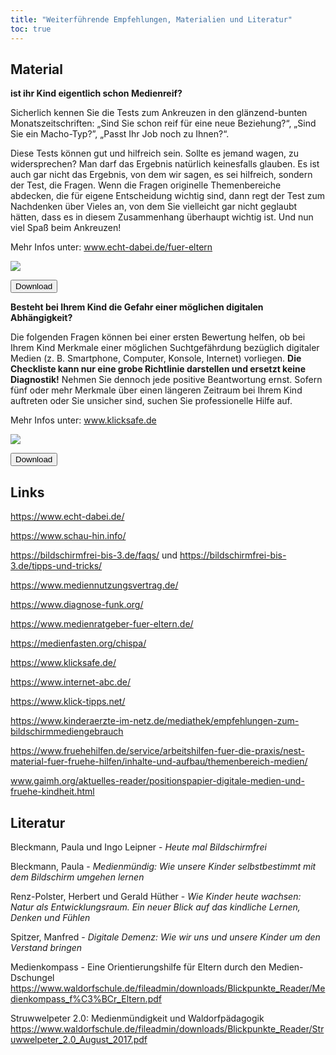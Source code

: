 ---
title: "Weiterführende Empfehlungen, Materialien und Literatur"
toc: true
---

## Material

::: {layout-ncol="2"}
<div>

**ist ihr Kind eigentlich schon Medienreif?**

Sicherlich kennen Sie die Tests zum Ankreuzen in den glänzend-bunten Monatszeitschriften: „Sind Sie schon reif für eine neue Beziehung?", „Sind Sie ein Macho-Typ?", „Passt Ihr Job noch zu Ihnen?".

Diese Tests können gut und hilfreich sein. Sollte es jemand wagen, zu widersprechen? Man darf das Ergebnis natürlich keinesfalls glauben. Es ist auch gar nicht das Ergebnis, von dem wir sagen, es sei hilfreich, sondern der Test, die Fragen. Wenn die Fragen originelle Themenbereiche abdecken, die für eigene Entscheidung wichtig sind, dann regt der Test zum Nachdenken über Vieles an, von dem Sie vielleicht gar nicht geglaubt hätten, dass es in diesem Zusammenhang überhaupt wichtig ist. Und nun viel Spaß beim Ankreuzen!

Mehr Infos unter: [www.echt-dabei.de/fuer-eltern](http://www.echt-dabei.de/fuer-eltern)

</div>

<div>

![](/images/medienreifetest.jpg)

```{=html}
<button class="btn btn-primary" onclick="window.open('../../uploads/Medienreifetest_12-22.pdf')"><i class="bi bi-file-earmark-pdf"></i> Download</button>
```

</div>
:::

::: {layout-ncol="2"}
<div>

**Besteht bei Ihrem Kind die Gefahr einer möglichen digitalen Abhängigkeit?**

Die folgenden Fragen können bei einer ersten Bewertung helfen, ob bei Ihrem Kind Merkmale einer möglichen Suchtgefährdung bezüglich digitaler Medien (z. B. Smartphone, Computer, Konsole, Internet) vorliegen. **Die Checkliste kann nur eine grobe Richtlinie darstellen und ersetzt keine Diagnostik!** Nehmen Sie dennoch jede positive Beantwortung ernst. Sofern fünf oder mehr Merkmale über einen längeren Zeitraum bei Ihrem Kind auftreten oder Sie unsicher sind, suchen Sie professionelle Hilfe auf.

Mehr Infos unter: [www.klicksafe.de](https://www.klicksafe.de)

</div>

<div>

![](/images/Checkliste_klicksafe_Digitale_Abhängigkeit.jpg)

```{=html}
<button class="btn btn-primary" onclick="window.open('../../uploads/Checkliste_klicksafe_Digitale_Abhängigkeit.pdf')"><i class="bi bi-file-earmark-pdf"></i> Download</button>
```

</div>
:::

## Links

<https://www.echt-dabei.de/>

<https://www.schau-hin.info/>

<https://bildschirmfrei-bis-3.de/faqs/> und <https://bildschirmfrei-bis-3.de/tipps-und-tricks/>

<https://www.mediennutzungsvertrag.de/>

<https://www.diagnose-funk.org/>

<https://www.medienratgeber-fuer-eltern.de/>

<https://medienfasten.org/chispa/>

<https://www.klicksafe.de/>

<https://www.internet-abc.de/>

<https://www.klick-tipps.net/>

<https://www.kinderaerzte-im-netz.de/mediathek/empfehlungen-zum-bildschirmmediengebrauch>

<https://www.fruehehilfen.de/service/arbeitshilfen-fuer-die-praxis/nest-material-fuer-fruehe-hilfen/inhalte-und-aufbau/themenbereich-medien/>

[www.gaimh.org/aktuelles-reader/positionspapier-digitale-medien-und-fruehe-kindheit.html](www.gaimh.org/aktuelles-reader/positionspapier-digitale-medien-und-fruehe-kindheit.html)

## Literatur

Bleckmann, Paula und Ingo Leipner - *Heute mal Bildschirmfrei*

Bleckmann, Paula - *Medienmündig: Wie unsere Kinder selbstbestimmt mit dem Bildschirm umgehen lernen*

Renz-Polster, Herbert und Gerald Hüther - *Wie Kinder heute wachsen: Natur als Entwicklungsraum. Ein neuer Blick auf das kindliche Lernen, Denken und Fühlen*

Spitzer, Manfred - *Digitale Demenz: Wie wir uns und unsere Kinder um den Verstand bringen*

Medienkompass - Eine Orientierungshilfe für Eltern durch den Medien-Dschungel\
<https://www.waldorfschule.de/fileadmin/downloads/Blickpunkte_Reader/Medienkompass_f%C3%BCr_Eltern.pdf>

Struwwelpeter 2.0: Medienmündigkeit und Waldorfpädagogik\
<https://www.waldorfschule.de/fileadmin/downloads/Blickpunkte_Reader/Struwwelpeter_2.0_August_2017.pdf>
